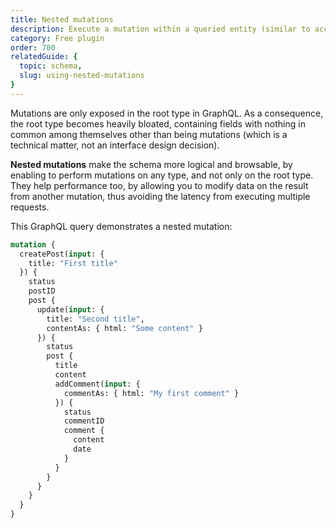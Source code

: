 ```yaml
---
title: Nested mutations
description: Execute a mutation within a queried entity (similar to accessing a field), and not only on the root type in the GraphQL query.
category: Free plugin
order: 700
relatedGuide: {
  topic: schema,
  slug: using-nested-mutations
}
---
```


Mutations are only exposed in the root type in GraphQL. As a consequence, the root type becomes heavily bloated, containing fields with nothing in common among themselves other than being mutations (which is a technical matter, not an interface design decision).

**Nested mutations** make the schema more logical and browsable, by enabling to perform mutations on any type, and not only on the root type. They help performance too, by allowing you to modify data on the result from another mutation, thus avoiding the latency from executing multiple requests.

This GraphQL query demonstrates a nested mutation:

```graphql
mutation {
  createPost(input: {
    title: "First title"
  }) {
    status
    postID
    post {
      update(input: {
        title: "Second title",
        contentAs: { html: "Some content" }
      }) {
        status
        post {
          title
          content
          addComment(input: {
            commentAs: { html: "My first comment" }
          }) {
            status
            commentID
            comment {
              content
              date
            }
          }
        }
      }
    }
  }
}
```
